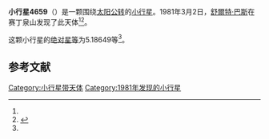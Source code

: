 {{Infobox planet
| bgcolour = #FFFFC0
| name = 4659 Roddenberry
| symbol = 
| image = 
| caption = 
| discovery = yes
| discovery_ref = 
| discoverer = [[舒爾特·巴斯|舒爾特·巴斯]]
| discovery_site = [[赛丁泉山|赛丁泉山]] 
| discovered = 1981年3月2日
| designations = yes
| mp_name = 
| named_after = 
| alt_names = 1981 EP20/ 1979 SY7 / 1979 TO1
| mp_category = [[主带小行星|主带小行星]]
| orbit_ref = <ref name="a">[http://ssd.jpl.nasa.gov/sbdb.cgi?sstr=4659 4659 Roddenberry] {{Wayback|url=http://ssd.jpl.nasa.gov/sbdb.cgi?sstr=4659 |date=20201124010124 }}，小行星數據庫瀏覽器（JPL Small-Body Database Browser）－[[美国国家航空航天局|美国国家航空航天局]]喷气推进实验室</ref>
| epoch = 2456400.5 (2013年4月18日更新)
| aphelion = {{convert|2.9031093|AU|km|3|abbr=on|lk=out}}
| perihelion = {{convert|1.8370897|AU|km|3|abbr=on}}
| semimajor = {{convert|2.3700995|AU|km|3|abbr=on}}
| eccentricity = 0.2248892
| period = 1332.74875 [[日|日]]<br />3.65[[儒略年|儒略年]]
| avg_speed = 
| inclination = 2.46914
| asc_node = 19.64893
| mean_anomaly = 
| arg_peri = 5.18649
| satellites = 
| physical_characteristics = yes
| dimensions = 
| mass = 
| density = 
| surface_grav = 
| escape_velocity = 
| sidereal_day = 
| axial_tilt = 
| pole_ecliptic_lat = 
| pole_ecliptic_lon = 
| albedo = 
| temperatures= 
| temp_name1 = 
| mean_temp_1 = 
| max_temp_1 = 
| temp_name2 = 
| max_temp_2 = 
| spectral_type = 
| abs_magnitude = 5.18649
}}

'''小行星4659'''（{{lang-en|4659 Roddenberry}}）是一颗围绕[[太阳|太阳]][[公转|公转]]的[[小行星|小行星]]。1981年3月2日，[[舒爾特·巴斯|舒爾特·巴斯]]在赛丁泉山发现了此天体<ref name="a" /><ref>{{cite news|title=小行星列表|url=http://cfa-www.harvard.edu/iau/lists/NumberedMPs.txt|accessdate=2013-07-08|newspaper=哈佛大学|archive-date=2008-05-17|archive-url=https://web.archive.org/web/20080517010638/http://cfa-www.harvard.edu/iau/lists/NumberedMPs.txt|dead-url=no}}</ref>。

这颗小行星的[[绝对星等|绝对星等]]为5.18649等<ref name="a" />。

==参考文献==
{{reflist}}
{{Minor Planet Number|[[小行星4658|小行星4658]]|[[小行星4660|小行星4660]]}}

{{小天体}}

[[Category:小行星带天体|Category:小行星带天体]]
[[Category:1981年发现的小行星|Category:1981年发现的小行星]]

{{asteroid-stub}}